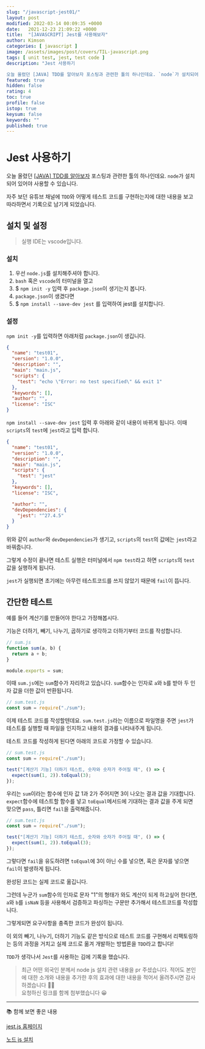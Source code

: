 ```yaml
---
slug: "/javascript-jest01/"
layout: post
modified: 2022-03-14 00:09:35 +0000
date:   2021-12-23 21:09:22 +0000
title:  "[JAVASCRIPT] Jest를 사용해보자"
author: Kimson
categories: [ javascript ]
image: /assets/images/post/covers/TIL-javascript.png
tags: [ unit test, jest, test code ]
description: "Jest 사용하기

오늘 올렸던 [JAVA] TDD를 알아보자 포스팅과 관련한 툴의 하나인데요. `node`가 설치되어 있어야 사용할 수 있습니다."
featured: true
hidden: false
rating: 4
toc: true
profile: false
istop: true
keysum: false
keywords: ""
published: true
---
```


# Jest 사용하기

오늘 올렸던 [[JAVA] TDD를 알아보자](/java-tdd01) 포스팅과 관련한 툴의 하나인데요. `node`가 설치되어 있어야 사용할 수 있습니다.

자주 보던 유튜브 채널에 `TDD`와 어떻게 테스트 코드를 구현하는지에 대한 내용을 보고 따라하면서 기록으로 남기게 되었습니다.

## 설치 및 설정

> 실행 IDE는 vscode입니다.

### 설치

1. 우선 `node.js`를 설치해주셔야 합니다.
2. `bash` 혹은 `vscode`의 터미널을 열고
3. $ `npm init -y` 입력 후 `package.json`이 생기는지 봅니다.
4. `package.json`이 생겼다면
5. $ `npm install --save-dev jest` 를 입력하여 jest를 설치합니다.

### 설정

`npm init -y`를 입력하면 아래처럼 `package.json`이 생깁니다.

```json
{
  "name": "test01",
  "version": "1.0.0",
  "description": "",
  "main": "main.js",
  "scripts": {
    "test": "echo \"Error: no test specified\" && exit 1"
  },
  "keywords": [],
  "author": "",
  "license": "ISC"
}
```

`npm install --save-dev jest` 입력 후 아래와 같이 내용이 바뀌게 됩니다. 이때 `scripts`의 `test`에 `jest`라고 입력 합니다.

```json
{
  "name": "test01",
  "version": "1.0.0",
  "description": "",
  "main": "main.js",
  "scripts": {
    "test": "jest"
  },
  "keywords": [],
  "license": "ISC",

  "author": "",
  "devDependencies": {
    "jest": "^27.4.5"
  }
}
```

위와 같이 `author`와 `devDependencies`가 생기고, `scripts`의 `test`의 값에는 `jest`라고 바꿔줍니다.

그렇게 수정이 끝나면 테스트 실행은 터미널에서 `npm test`라고 하면 `scripts`의 `test` 값을 실행하게 됩니다.

`jest`가 실행되면 초기에는 아무런 테스트코드를 쓰지 않았기 때문에 `fail`이 뜹니다.

## 간단한 테스트

예를 들어 계산기를 만들어야 한다고 가정해봅시다.

기능은 더하기, 빼기, 나누기, 곱하기로 생각하고 더하기부터 코드를 작성합니다.

```javascript
// sum.js
function sum(a, b) {
  return a + b;
}

module.exports = sum;
```

이때 `sum.js`에는 `sum`함수가 자리하고 있습니다. `sum`함수는 인자로 `a`와 `b`를 받아 두 인자 값을 더한 값이 반환됩니다.

```javascript
// sum.test.js
const sum = require("./sum");
```

이제 테스트 코드를 작성할텐데요. `sum.test.js`라는 이름으로 파일명을 주면 `jest`가 테스트를 실행할 때 파일을 인지하고 내용의 결과를 나타내주게 됩니다.

테스트 코드를 작성하게 된다면 아래의 코드로 가정할 수 있습니다.

```javascript
// sum.test.js
const sum = require("./sum");

test("[계산기 기능] 더하기 테스트, 숫자와 숫자가 주어질 때", () => {
  expect(sum(1, 2)).toEqual(3);
});
```

우리는 `sum`이라는 함수에 인자 값 1과 2가 주어지면 3이 나오는 결과 값을 기대합니다. `expect`함수에 테스트할 함수를 넣고 `toEqual`메서드에 기대하는 결과 값을 주게 되면 맞으면 `pass`, 틀리면 `fail`을 출력해줍니다.

```javascript
// sum.test.js
const sum = require("./sum");

test("[계산기 기능] 더하기 테스트, 숫자와 숫자가 주어질 때", () => {
  expect(sum(1, 2)).toEqual(3);
});
```

그렇다면 `fail`을 유도하려면 `toEqual`에 3이 아닌 수를 넣으면, 혹은 문자를 넣으면 `fail`이 발생하게 됩니다.

완성된 코드는 실제 코드로 옮깁니다.

그런데 누군가 `sum`함수의 인자로 문자 "1"의 형태가 와도 계산이 되게 하고싶어 한다면, `a`와 `b`를 `isNaN` 등을 사용해서 검증하고 파싱하는 구문만 추가해서 테스트코드를 작성합니다.

그렇게되면 요구사항을 충족한 코드가 완성이 됩니다.

이 외의 빼기, 나누기, 더하기 기능도 같은 방식으로 테스트 코드를 구현해서 리팩토링하는 등의 과정을 거치고 실제 코드로 옮겨 개발하는 방법론을 `TDD`라고 합니다!

`TDD`가 생각나서 `Jest`를 사용하는 김에 기록을 했습니다.

> 최근 어떤 외국인 분께서 node js 설치 관련 내용을 pr 주셨습니다. 적어도 본인에 대한 소개와 내용을 추가한 후의 효과에 대한 내용을 적어서 올려주시면 감사하겠습니다 🙇‍♂️  
> 요청하신 링크를 함께 첨부했습니다 😀

---

📚 함께 보면 좋은 내용

[jest.js 홈페이지](https://jestjs.io/)

[노드 js 설치](https://www.scaler.com/topics/javascript/install-node-js/)
